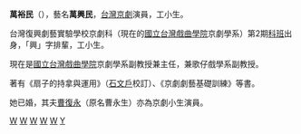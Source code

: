 {{Unreferenced|time=2015-04-30T03:04:36+00:00}}
'''萬裕民'''（{{bd|1954年|2月10日|||W}}），藝名'''萬興民'''，[[台灣|台灣]][[京劇|京劇]]演員，工小生。

台灣復興劇藝實驗學校京劇科（現在的[[國立台灣戲曲學院|國立台灣戲曲學院]]京劇學系）第2期[[科班|科班]]出身，「興」字排輩，工小生。

現在是[[國立台灣戲曲學院|國立台灣戲曲學院]]京劇學系副教授兼主任，兼歌仔戲學系副教授。

著有《扇子的持拿與運用》（[[石文戶|石文戶]]校訂）、《京劇劇藝基礎訓練》等書。

她已婚，其夫[[曹復永|曹復永]]（原名曹永生）亦為京劇小生演員。

[[Category:國立臺灣戲曲學院校友|W]]
[[Category:國立臺灣戲曲學院教授|W]]
[[Category:台灣女演員|W]]
[[Category:台灣京劇演員|W]]
[[Category:台灣歌仔戲演員|W]]
[[Category:萬姓|Y]]